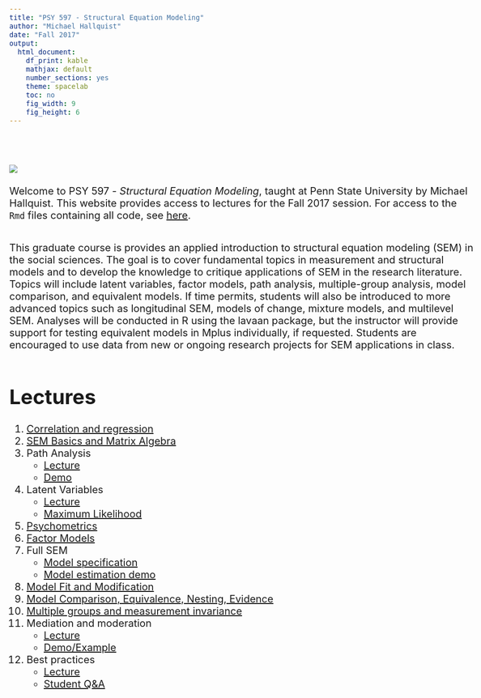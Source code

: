 ```yaml
---
title: "PSY 597 - Structural Equation Modeling"
author: "Michael Hallquist"
date: "Fall 2017"
output:
  html_document:
    df_print: kable
    mathjax: default
    number_sections: yes
    theme: spacelab
    toc: no
    fig_width: 9 
    fig_height: 6 
---
```

<style type="text/css">
body{ font-size: 20px; max-width: 1600px; margin: auto; padding: 1em; }
code.r{ font-size: 20px; }
p { padding-top: 10px; padding-bottom: 10px; }
pre { font-size: 16px; }
</style>
<br/><br/>
![](https://www.r-project.org/Rlogo.png)
<br/><br/>
Welcome to PSY 597 - *Structural Equation Modeling*, taught at Penn State University by Michael Hallquist. This website provides access to lectures for the Fall 2017 session. For access to the `Rmd` files containing all code, see [here](https://github.com/psu-psychology/psy-597-SEM).

This graduate course is provides an applied introduction to structural equation modeling (SEM) in the social sciences.  The goal is to cover fundamental topics in measurement and structural models and to develop the knowledge to critique applications of SEM in the research literature. Topics will include latent variables, factor models, path analysis, multiple-group analysis, model comparison, and equivalent models. If time permits, students will also be introduced to more advanced topics such as longitudinal SEM, models of change, mixture models, and multilevel SEM. Analyses will be conducted in R using the lavaan package, but the instructor will provide support for testing equivalent models in Mplus individually, if requested. Students are encouraged to use data from new or ongoing research projects for SEM applications in class.

# Lectures

1.  [Correlation and regression](01_correlation_regression/01_Correlation_and_Regression.html)
2.  [SEM Basics and Matrix Algebra](02_sem_basics/matrix_algebra_review.html)
3.  Path Analysis
    -  [Lecture](03_path_models/path_analysis_fundamental.html)
    -  [Demo](03_path_models/path_analysis_demo.html)
4.  Latent Variables
    -  [Lecture](04_latent_variables_estimation/latent_variables.html)
    -  [Maximum Likelihood](04_latent_variables_estimation/maximum_likelihood.html)
5.  [Psychometrics](05_psychometrics/psychometrics_overview.html)
6.  [Factor Models](06_factor_models/factor_models.html)
7.  Full SEM
    -  [Model specification](07_full_sem/full_sem_specification.html)
    -  [Model estimation demo](07_full_sem/full_sem_demo.html)
8.  [Model Fit and Modification](08_fit/sem_fit_modification.html)
9.  [Model Comparison, Equivalence, Nesting, Evidence](09_model_comparison/model_comparison.html)
10.  [Multiple groups and measurement invariance](10_invariance_groups/invariance_groups_constraints.html)
11.  Mediation and moderation
     -  [Lecture](11_mediation_moderation/mediation_moderation.html)
     -  [Demo/Example](11_mediation_moderation/mediation_moderation_demo.html)
12.  Best practices
     -  [Lecture](12_best_practices/best_practices.html)
     -  [Student Q&A](12_best_practices/q_and_a.html)
